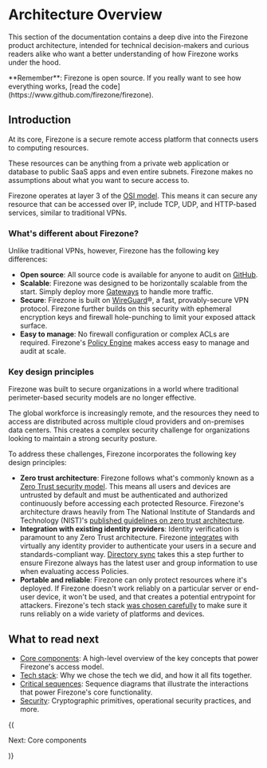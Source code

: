 
# Architecture Overview

This section of the documentation contains a deep dive into the Firezone product
architecture, intended for technical decision-makers and curious readers alike
who want a better understanding of how Firezone works under the hood.

<Alert color="info">
  **Remember**: Firezone is open source. If you really want to see how
  everything works, [read the code](https://www.github.com/firezone/firezone).
</Alert>

## Introduction

At its core, Firezone is a secure remote access platform that connects users to
computing resources.

These resources can be anything from a private web application or database to
public SaaS apps and even entire subnets. Firezone makes no assumptions about
what you want to secure access to.

Firezone operates at layer 3 of the
[OSI model](https://en.wikipedia.org/wiki/OSI_model). This means it can secure
any resource that can be accessed over IP, include TCP, UDP, and HTTP-based
services, similar to traditional VPNs.

### What's different about Firezone?

Unlike traditional VPNs, however, Firezone has the following key differences:

- **Open source**: All source code is available for anyone to audit on
  [GitHub](https://www.github.com/firezone/firezone).
- **Scalable**: Firezone was designed to be horizontally scalable from the
  start. Simply deploy more
  [Gateways](/kb/architecture/core-components#gateways) to handle more traffic.
- **Secure**: Firezone is built on [WireGuard](https://www.wireguard.com)®, a
  fast, provably-secure VPN protocol. Firezone further builds on this security
  with ephemeral encryption keys and firewall hole-punching to limit your
  exposed attack surface.
- **Easy to manage**: No firewall configuration or complex ACLs are required.
  Firezone's [Policy Engine](/kb/architecture/core-components#policy-engine)
  makes access easy to manage and audit at scale.

### Key design principles

Firezone was built to secure organizations in a world where traditional
perimeter-based security models are no longer effective.

The global workforce is increasingly remote, and the resources they need to
access are distributed across multiple cloud providers and on-premises data
centers. This creates a complex security challenge for organizations looking to
maintain a strong security posture.

To address these challenges, Firezone incorporates the following key design
principles:

- **Zero trust architecture**: Firezone follows what's commonly known as a
  [Zero Trust security model](https://en.wikipedia.org/wiki/Zero_trust_security_model).
  This means all users and devices are untrusted by default and must be
  authenticated and authorized continuously before accessing each protected
  Resource. Firezone's architecture draws heavily from The National Institute of
  Standards and Technology (NIST)'s
  [published guidelines on zero trust architecture](https://doi.org/10.6028/NIST.SP.800-207).
- **Integration with existing identity providers**: Identity verification is
  paramount to any Zero Trust architecture. Firezone
  [integrates](/kb/authenticate/oidc) with virtually any identity provider to
  authenticate your users in a secure and standards-compliant way.
  [Directory sync](/kb/authenticate/directory-sync) takes this a step further to
  ensure Firezone always has the latest user and group information to use when
  evaluating access Policies.
- **Portable and reliable**: Firezone can only protect resources where it's
  deployed. If Firezone doesn't work reliably on a particular server or end-user
  device, it won't be used, and that creates a potential entrypoint for
  attackers. Firezone's tech stack
  [was chosen carefully](/kb/architecture/tech-stack) to make sure it runs
  reliably on a wide variety of platforms and devices.

## What to read next

- [Core components](/kb/architecture/core-components): A high-level overview of
  the key concepts that power Firezone's access model.
- [Tech stack](/kb/architecture/tech-stack): Why we chose the tech we did, and
  how it all fits together.
- [Critical sequences](/kb/architecture/critical-sequences): Sequence diagrams
  that illustrate the interactions that power Firezone's core functionality.
- [Security](/kb/architecture/security): Cryptographic primitives, operational
  security practices, and more.

{(<NextStep href="/kb/architecture/core-components">

Next: Core components

</NextStep>)}

<SupportOptions />
